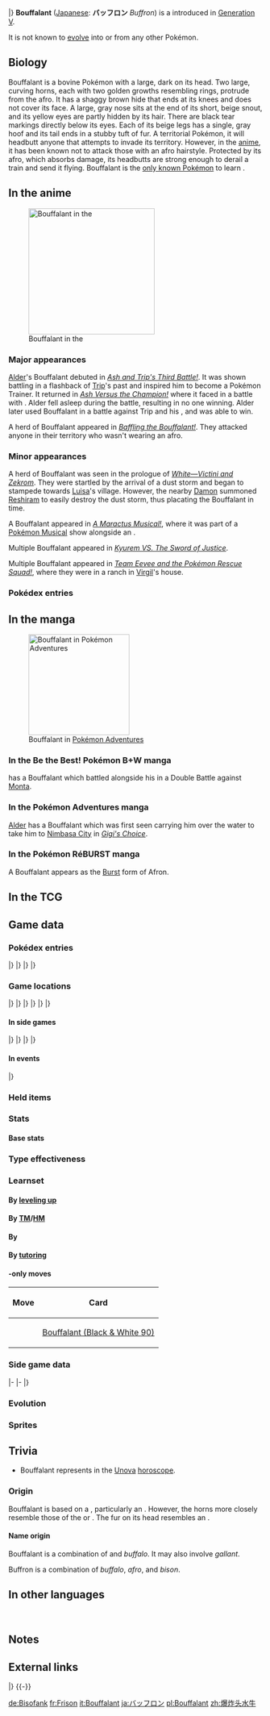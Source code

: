 {{PokémonPrevNext/Head|type=Normal}}
{{PokémonPrevNext/Pokémon|type=Normal|prevnum=625|prev=Bisharp|nextnum=627|next=Rufflet}}
|}
{{Pokémon Infobox
|name=Bouffalant
|jname=バッフロン
|jtranslit=Baffuron
|tmname=Buffron
|category=Bash Buffalo
|typebox=1
|type1=Normal
|abilityn=d
|ability1=Reckless
|ability2=Sap Sipper
|abilityd=Soundproof
|ndex=626
|udex=132
|u2dex=269
|height-ftin=5'03"
|height-m=1.6
|weight-lbs=208.3
|weight-kg=94.5
|egggroupn=1
|egggroup1=Field
|eggcycles=20
|expyield=172
|lv100exp=1,000,000
|gendercode=127
|color=Brown
|catchrate=45
|evtotal=2
|evat=2
|body=08
|pokefordex=bouffalant
|generation=5
|friendship=70
}}
'''Bouffalant''' ([[List of Japanese Pokémon names|Japanese]]: '''バッフロン''' ''Buffron'') is a {{type|Normal}} {{OBP|Pokémon|species}} introduced in [[Generation V]].

It is not known to [[Evolution|evolve]] into or from any other Pokémon.

==Biology==
Bouffalant is a bovine Pokémon with a large, dark {{wp|afro}} on its head. Two large, curving horns, each with two golden growths resembling rings, protrude from the afro. It has a shaggy brown hide that ends at its knees and does not cover its face. A large, gray nose sits at the end of its short, beige snout, and its yellow eyes are partly hidden by its hair. There are black tear markings directly below its eyes. Each of its beige legs has a single, gray hoof and its tail ends in a stubby tuft of fur. A territorial Pokémon, it will headbutt anyone that attempts to invade its territory. However, in the [[BW066|anime]], it has been known not to attack those with an afro hairstyle. Protected by its afro, which absorbs damage, its headbutts are strong enough to derail a train and send it flying. Bouffalant is the [[signature move|only known Pokémon]] to learn {{m|Head Charge}}.

==In the anime==
[[File:Alder Bouffalant.png|thumb|250px|left|Bouffalant in the {{pkmn|anime}}]]
===Major appearances===
[[Alder]]'s Bouffalant debuted in ''[[BW031|Ash and Trip's Third Battle!]]''. It was shown battling in a flashback of [[Trip]]'s past and inspired him to become a Pokémon Trainer. It returned in ''[[BW052|Ash Versus the Champion!]]'' where it faced {{AP|Pikachu}} in a battle with {{Ash}}. Alder fell asleep during the battle, resulting in no one winning. Alder later used Bouffalant in a battle against Trip and his {{TP|Trip|Serperior}}, and was able to win.

A herd of Bouffalant appeared in ''[[BW066|Baffling the Bouffalant!]]''. They attacked anyone in their territory who wasn't wearing an afro.

===Minor appearances===
A herd of Bouffalant was seen in the prologue of ''[[M14|White—Victini and Zekrom]]''. They were startled by the arrival of a dust storm and began to stampede towards [[Luisa]]'s village. However, the nearby [[Damon]] summoned [[Reshiram (M14)|Reshiram]] to easily destroy the dust storm, thus placating the Bouffalant in time.

A Bouffalant appeared in ''[[BW053|A Maractus Musical!]]'', where it was part of a [[Pokémon Musical]] show alongside an {{p|Elgyem}}.

Multiple Bouffalant appeared in ''[[M15|Kyurem VS. The Sword of Justice]]''.

Multiple Bouffalant appeared in ''[[BW102|Team Eevee and the Pokémon Rescue Squad!]]'', where they were in a ranch in [[Virgil]]'s house.

===Pokédex entries===
{{Animedexheader|Unova}}
{{Animedexbody|BW052|Bouffalant|Ash's Pokédex|Bouffalant, the Bash Buffalo Pokémon. Bouffalant is powerful and destructive, wildly charging and {{m|Headbutt|headbutting}} everything in its path.}}
{{Animedexbody|BW066|Bouffalant|Ash's Pokédex|Bouffalant, the Bash Buffalo Pokémon. While aggressively defending its territory, Bouffalant will charge anything and everything in its way.}}
{{Animedexfooter/Pokémon|''Best Wishes''|Unova}}

==In the manga==
[[File:Alder Bouffalant Adventures.png|thumb|200px|Bouffalant in [[Pokémon Adventures]]]]
===In the Be the Best! Pokémon B+W manga===
{{tc|Rich Boy|Dol}} has a Bouffalant which battled alongside his {{p|Swoobat}} in a Double Battle against [[Monta]].

===In the Pokémon Adventures manga===
[[Alder]] has a Bouffalant which was first seen carrying him over the water to take him to [[Nimbasa City]] in ''[[PS485|Gigi's Choice]]''.

===In the Pokémon RéBURST manga===
A Bouffalant appears as the [[Burst]] form of Afron.

==In the TCG==
{{main|Bouffalant (TCG)}}

==Game data==
===Pokédex entries===
{{Dex/Header|type=normal}}
{{Dex/NA|gen=V}}
{{Dex/Gen|gen=V}}
{{Dex/Entry1|v=Black|t=FFF|entry=Their fluffy fur absorbs damage, even if they strike foes with a fierce headbutt.}}
{{Dex/Entry1|v=White|entry=They charge wildly and headbutt everything. Their headbutts have enough destructive force to derail a train.}}
{{Dex/Entry2|v=Black 2|v2=White 2|t=FFF|entry=They are known to charge so wildly that if a train were to enter their territory, they would send it flying.}}
|}
|}
{{Dex/Gen|gen=VI}}
{{Dex/Entry1|v=X|t=FFF|entry=They charge wildly and headbutt everything. Their headbutts have enough destructive force to derail a train.}}
{{Dex/Entry1|v=Y|entry=Their fluffy fur absorbs damage, even if they strike foes with a fierce headbutt.}}
{{Dex/Entry1|v=Omega Ruby|t=fff|entry=They charge wildly and headbutt everything. Their headbutts have enough destructive force to derail a train.}}
{{Dex/Entry1|v=Alpha Sapphire|t=fff|entry=Their fluffy fur absorbs damage, even if they strike foes with a fierce headbutt.}}
|}
|}
{{Dex/Footer}}

===Game locations===
{{Availability/Header|type=normal}}
{{Availability/NA|gen=V}}
{{Availability/Gen|gen=V}}
{{Availability/Entry2|v=Black|v2=White|t=fff|area={{rt|10|Unova}}}}
{{Availability/Entry2|v=Black 2|v2=White 2|t=fff|area={{rt|23|Unova}}<br/>{{rt|9|Unova}} ([[Hidden Grotto]])}}
|}
|}
{{Availability/Gen|gen=VI}}
{{Availability/Entry2/None|v=X|v2=Y}}
{{Availability/Entry2|v=Omega Ruby|v2=Alpha Sapphire|t=fff|t2=fff|area={{rt|113|Hoenn}} ({{DL|DexNav|hidden Pokémon}}{{tt|*|After capturing or defeating Groudon/Kyogre}})}}
|}
|}
{{Availability/Gen|gen=VII}}
{{Availability/Entry2/None|v=Sun|v2=Moon|area=[[Pokémon Bank]]}}
{{Availability/Entry2/None|v=Ultra Sun|v2=Ultra Moon|area=[[Pokémon Bank]]}}
|}
|}
{{Availability/Footer}}

====In side games====
{{Availability/Header|type=Normal}}
{{Availability/NA|gen=V}}
{{Availability/Gen|gen=V}}
{{Availability/Entry1|1|v=Rumble Blast|color={{fire color}}|area=Meadow: [[World Axle - B1F]]}}
{{Availability/Entry1|1|v=Rumble U|color={{fire color}}|area=[[Chill Battle#Fever!|Chill Battle: Fever!]]}}
|}
|}
{{Availability/Gen|gen=VI}}
{{Availability/Entry1|1|v=Battle Trozei|color={{defense color}}|area=[[Dragon Hill#Stage 1|Dragon Hill: Stage 1]]}}
{{Availability/Entry1|1|v=Shuffle|color={{beauty color}}|area=[[Albens Town|Albens Town: Stage 233]]}}
{{Availability/Entry1|1|v=Rumble World|color={{fire color}}|area=[[Starlight Islands#Time-Leap Plains|Starlight Islands: Time-Leap Plains]] <small>(Center Boss, Back, Special)</small>}}
|}
|}
{{Availability/Footer}}

====In events====
{{eventAvail/h|Region|type=normal}}
{{eventAvail|{{gameabbrev6|AS}}|Shigeki Morimoto's Bouffalant|PAL region|Online|50|August 5, 2015 to January 22, 2016|link=List of PAL region serial code event Pokémon distributions in Generation VI#Bouffalant}}
|}

===Held items===
{{HeldItems
|type=normal
|event1=Choice Band|event1type=None|event1rar=100}}

===Stats===
====Base stats====
{{BaseStats
|type=Normal
|HP=95
|Attack=110
|Defense=95
|SpAtk=40
|SpDef=95
|Speed=55}}

===Type effectiveness===
{{TypeEffectiveness
|type1=Normal
|Normal=100
|Fighting=200
|Flying=100
|Poison=100
|Ground=100
|Rock=100
|Bug=100
|Ghost=0
|Steel=100
|Fire=100
|Water=100
|Grass=100
|Electric=100
|Psychic=100
|Ice=100
|Dragon=100
|Dark=100
|Fairy=100
|notes=yes
|normal=yes
|newghost=1
|sapsipper=maybe
}}

===Learnset===
====By [[Level|leveling up]]====
{{learnlist/levelh/7|Bouffalant|Normal|Normal|5}}
{{learnlist/level7|1|Pursuit|Dark|Physical|40|100|20}}
{{learnlist/level7|1|Leer|Normal|Status|&mdash;|100|30}}
{{learnlist/level7|6|Rage|Normal|Physical|20|100|20||'''}}
{{learnlist/level7|11|Fury Attack|Normal|Physical|15|85|20||'''}}
{{learnlist/level7|16|Horn Attack|Normal|Physical|65|100|25||'''}}
{{learnlist/level7|21|Scary Face|Normal|Status|&mdash;|100|10}}
{{learnlist/level7|26|Revenge|Fighting|Physical|60|100|10}}
{{learnlist/level7|31|Head Charge|Normal|Physical|120|100|15||'''}}
{{learnlist/level7|36|Focus Energy|Normal|Status|&mdash;|&mdash;|30}}
{{learnlist/level7|41|Megahorn|Bug|Physical|120|85|10}}
{{learnlist/level7|46|Reversal|Fighting|Physical|&mdash;|100|15}}
{{learnlist/level7|50|Thrash|Normal|Physical|120|100|10||'''}}
{{learnlist/level7|56|Swords Dance|Normal|Status|&mdash;|&mdash;|20}}
{{learnlist/level7|61|Giga Impact|Normal|Physical|150|90|5||'''}}
{{learnlist/levelf/7|Bouffalant|Normal|Normal|5}}

====By [[TM]]/[[HM]]====
{{learnlist/tmh/7|Bouffalant|Normal|Normal|5}}
{{learnlist/tm7|TM01|Work Up|Normal|Status|&mdash;|&mdash;|30}}
{{learnlist/tm7|TM06|Toxic|Poison|Status|&mdash;|90|10}}
{{learnlist/tm7|TM10|Hidden Power|Normal|Special|60|100|15}}
{{learnlist/tm7|TM11|Sunny Day|Fire|Status|&mdash;|&mdash;|5}}
{{learnlist/tm7|TM12|Taunt|Dark|Status|&mdash;|100|20}}
{{learnlist/tm7|TM17|Protect|Normal|Status|&mdash;|&mdash;|10}}
{{learnlist/tm7|TM18|Rain Dance|Water|Status|&mdash;|&mdash;|5}}
{{learnlist/tm7|TM21|Frustration|Normal|Physical|&mdash;|100|20||'''}}
{{learnlist/tm7|TM26|Earthquake|Ground|Physical|100|100|10}}
{{learnlist/tm7|TM27|Return|Normal|Physical|&mdash;|100|20||'''}}
{{learnlist/tm7|TM32|Double Team|Normal|Status|&mdash;|&mdash;|15}}
{{learnlist/tm7|TM39|Rock Tomb|Rock|Physical|60|95|15}}
{{learnlist/tm7|TM40|Aerial Ace|Flying|Physical|60|&mdash;|20}}
{{learnlist/tm7|TM42|Facade|Normal|Physical|70|100|20||'''}}
{{learnlist/tm7|TM44|Rest|Psychic|Status|&mdash;|&mdash;|10}}
{{learnlist/tm7|TM45|Attract|Normal|Status|&mdash;|100|15}}
{{learnlist/tm7|TM48|Round|Normal|Special|60|100|15||'''}}
{{learnlist/tm7|TM66|Payback|Dark|Physical|50|100|10}}
{{learnlist/tm7|TM67|Smart Strike|Steel|Physical|70|&mdash;|10}}
{{learnlist/tm7|TM68|Giga Impact|Normal|Physical|150|90|5||'''}}
{{learnlist/tm7|TM71|Stone Edge|Rock|Physical|100|80|5}}
{{learnlist/tm7|TM75|Swords Dance|Normal|Status|&mdash;|&mdash;|20}}
{{learnlist/tm7|TM78|Bulldoze|Ground|Physical|60|100|20}}
{{learnlist/tm7|TM80|Rock Slide|Rock|Physical|75|90|10}}
{{learnlist/tm7|TM84|Poison Jab|Poison|Physical|80|100|20}}
{{learnlist/tm7|TM87|Swagger|Normal|Status|&mdash;|85|15}}
{{learnlist/tm7|TM88|Sleep Talk|Normal|Status|&mdash;|&mdash;|10}}
{{learnlist/tm7|TM90|Substitute|Normal|Status|&mdash;|&mdash;|10}}
{{learnlist/tm7|TM93|Wild Charge|Electric|Physical|90|100|15}}
{{learnlist/tm7|TM94|Surf|Water|Special|90|100|15}}
{{learnlist/tm7|TM100|Confide|Normal|Status|&mdash;|&mdash;|20}}
{{learnlist/tmf/7|Bouffalant|Normal|Normal|5}}

====By {{pkmn|breeding}}====
{{learnlist/breedh/7|Bouffalant|Normal|Normal|5}}
{{learnlist/breed7|{{MSP|054|Psyduck}}{{MSP|055|Golduck}}{{MSP|161|Sentret}}{{MSP|162|Furret}}{{MSP|194|Wooper}}{{MSP|195|Quagsire}}<br>{{MSP|220|Swinub}}{{MSP|221|Piloswine}}{{MSP|287|Slakoth}}{{MSP|289|Slaking}}{{MSP|320|Wailmer}}{{MSP|321|Wailord}}<br>{{MSP|322|Numel}}{{MSP|323|Camerupt}}{{MSP|324|Torkoal}}{{MSP|399|Bidoof}}{{MSP|400|Bibarel}}{{MSP|513|Pansear}}<br>{{MSP|527|Woobat}}{{MSP|528|Swoobat}}{{MSP|631|Heatmor}}|Amnesia|Psychic|Status|&mdash;|&mdash;|20}}
{{learnlist/breed7|{{MSP|023|Ekans}}{{MSP|024|Arbok}}{{MSP|336|Seviper}}{{MSP|326|Grumpig}}{{MSP|434|Stunky}}{{MSP|435|Skuntank}}|Belch|Poison|Special|120|90|10}}
{{learnlist/breed7|{{MSP|179|Mareep}}{{MSP|180|Flaaffy}}{{MSP|181|Ampharos}}{{MSP|676|Furfrou}}|Cotton Guard|Grass|Status|—|—|10|{{sup/7|USUM}}}}
{{learnlist/breed7|{{MSP|086|Seel}}{{MSP|087|Dewgong}}{{MSP|209|Snubbull}}{{MSP|210|Granbull}}{{MSP|263|Zigzagoon}}{{MSP|264|Linoone}}<br>{{MSP|399|Bidoof}}{{MSP|400|Bibarel}}{{MSP|554|Darumaka}}{{MSP|555|Darmanitan}}{{MSP|559|Scraggy}}{{MSP|560|Scrafty}}<br>{{MSP|667|Litleo}}{{MSP|668|Pyroar}}{{MSP|676|Furfrou}}|Headbutt|Normal|Physical|70|100|15||'''}}
{{learnlist/breed7|{{MSP|027A|Sandshrew}}{{MSP|050A|Diglett}}{{MSP|051A|Dugtrio}}{{MSP|303|Mawile}}|Iron Head|Steel|Physical|80|100|15}}
{{learnlist/breed7|{{MSP|194|Wooper}}{{MSP|195|Quagsire}}{{MSP|650|Chespin}}{{MSP|651|Quilladin}}{{MSP|652|Chesnaught}}{{MSP|659|Bunnelby}}<br>{{MSP|660|Diggersby}}|Mud Shot|Ground|Special|55|95|15}}
{{learnlist/breed7|{{MSP|050|Diglett}}{{MSP|050A|Diglett}}{{MSP|051|Dugtrio}}{{MSP|051A|Dugtrio}}{{MSP|206|Dunsparce}}{{MSP|220|Swinub}}<br>{{MSP|221|Piloswine}}{{MSP|473|Mamoswine}}{{MSP|529|Drilbur}}{{MSP|530|Excadrill}}{{MSP|551|Sandile}}{{MSP|552|Krokorok}}<br>{{MSP|553|Krookodile}}{{MSP|659|Bunnelby}}{{MSP|660|Diggersby}}{{MSP|734|Yungoos}}{{MSP|735|Gumshoos}}{{MSP|749|Mudbray}}<br>{{MSP|750|Mudsdale}}|Mud-Slap|Ground|Special|20|100|10}}
{{learnlist/breed7|{{MSP|559|Scraggy}}{{MSP|560|Scrafty}}{{MSP|744|Rockruff}}{{MSP|745|Lycanroc}}{{MSP|745Mn|Lycanroc}}|Rock Climb|Normal|Physical|90|85|20||'''}}
{{learnlist/breed7|{{MSP|111|Rhyhorn}}{{MSP|399|Bidoof}}|Skull Bash|Normal|Physical|130|100|10|*|'''}}
{{learnlist/breed7|{{MSP|077|Ponyta}}{{MSP|078|Rapidash}}{{MSP|111|Rhyhorn}}{{MSP|112|Rhydon}}{{MSP|464|Rhyperior}}{{MSP|203|Girafarig}}<br>{{MSP|234|Stantler}}{{MSP|293|Whismur}}{{MSP|294|Loudred}}{{MSP|295|Exploud}}{{MSP|522|Blitzle}}{{MSP|523|Zebstrika}}<br>{{MSP|749|Mudbray}}{{MSP|750|Mudsdale}}|Stomp|Normal|Physical|65|100|20||'''}}
{{learnlist/breedf/7|Bouffalant|Normal|Normal|5}}

====By [[Move Tutor|tutoring]]====
{{learnlist/tutorh/7|Bouffalant|Normal|Normal|5}}
{{learnlist/tutor7|Endeavor|Normal|Physical|—|100|5|||no|yes}}
{{learnlist/tutor7|Iron Head|Steel|Physical|80|100|15|||no|yes}}
{{learnlist/tutor7|Outrage|Dragon|Physical|120|100|10|||no|yes}}
{{learnlist/tutor7|Snore|Normal|Special|50|100|15||'''|no|yes}}
{{learnlist/tutor7|Stomping Tantrum|Ground|Physical|75|100|10|||no|yes}}
{{learnlist/tutor7|Superpower|Fighting|Physical|120|100|5|||no|yes}}
{{learnlist/tutor7|Uproar|Normal|Special|90|100|10||'''|no|yes}}
{{learnlist/tutor7|Zen Headbutt|Psychic|Physical|80|90|15|||no|yes}}
{{learnlist/tutorf/7|Bouffalant|Normal|Normal|5}}

===={{Trading Card Game}}-only moves====
{| class="roundy" style="margin:auto; background: #{{tcg colorless color light}}; border: 3px solid #{{tcg colorless color}}"
|-
! Move
! Card
|- style="background:#fff"
| {{m|Double Hit}}
| [[Bouffalant (Black & White 90)]]
|}

===Side game data===
{{Spindata/Head|type=Normal}}
{{Spindata/RumbleBlast|col=6|type=Normal
|att=3
|def=4
|speed=3
}}
|-
{{Spindata/PokéPark2|col=6|type=Normal|ndex=626
|strong=
|weak=
|pad=Bouffalant are {{p|Sawsbuck}}'s friends. They are a little rough, but they care about their friends. They are also fairly popular, because they can be counted on in a pinch.
}}
|-
{{Spindata/Battle Trozei|col=3|type=Normal|ndex=626
|power=2
}}
{{Spindata/Shuffle|col=3|type=Normal|ndex=626|num=329
|min=60
|max=105
|raisemaxlevel=5
|skill=Rock Break
|skilldesc=Destroys one breakable-rock disruption without fail.
}}
|}

===Evolution===
{{Evobox-1
|type1=Normal
|pictype=art
|no1=626
|name1=Bouffalant
|type1-1=Normal}}

===Sprites===
{{Spritebox/Header|type=normal}}
{{Spritebox/NA|gen=V}}
{{Spritebox/5|ndex=626}}
{{Spritebox/6|ndex=626}}
{{Spritebox/7|ndex=626}}
{{Spritebox/Footer|626|Bouffalant}}

==Trivia==
* Bouffalant represents {{wp|May}} in the [[Unova]] [[horoscope]].

===Origin===
Bouffalant is based on a {{wp|buffalo}}, particularly an {{wp|American bison}}. However, the horns more closely resemble those of the {{wp|African buffalo}} or ''{{wp|Bison latifrons}}''. The fur on its head resembles an {{wp|afro}}.

====Name origin====
Bouffalant is a combination of ''{{wp|bouffant}}'' and ''buffalo''. It may also involve ''gallant''.

Buffron is a combination of ''buffalo'', ''afro'', and ''bison''.

==In other languages==
{{Other languages|type=normal|type2=normal
|ja=バッフロン ''Buffron''|jameaning=From ''buffalo'', ''afro'', and ''bison''
|fr=Frison|frmeaning=From ''{{tt|friser|curl}}, ''bison'' and {{tt|frisson|shudder (in fear)}}
|es=Bouffalant|esmeaning=Same as English name
|de=Bisofank |demeaning=From ''Bison'' and ''Funk''
|it=Bouffalant|itmeaning=Same as English name
|ko=버프론 ''Buffron''|komeaning=Transliteration of Japanese name
|zh_cmn=爆爆頭水牛 / 爆爆头水牛 ''Bàobàotóushuǐniú''|zh_cmnmeaning=From {{wp|Afro|{{tt|爆炸頭 ''Bàozhàtóu''|afro}}}} and {{tt|水牛 ''shuǐniú''|water buffalo}}.
|ru=Буффалант ''Buffalant''|rumeaning=Transcription of English name
}}

<br clear="left">

==Notes==
<references />

==External links==
{{PokémonPrevNext/Head|type=Normal}}
{{PokémonPrevNext/Pokémon|type=Normal|prevnum=625|prev=Bisharp|nextnum=627|next=Rufflet}}
|}
{{-}}
{{Project Pokédex notice}}

[[de:Bisofank]]
[[fr:Frison]]
[[it:Bouffalant]]
[[ja:バッフロン]]
[[pl:Bouffalant]]
[[zh:爆炸头水牛]]